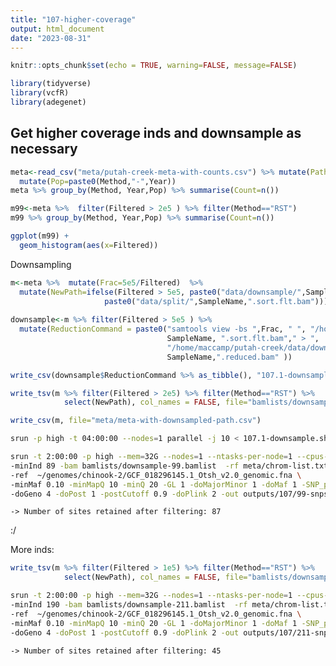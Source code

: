 ```yaml
---
title: "107-higher-coverage"
output: html_document
date: "2023-08-31"
---
```


```r
knitr::opts_chunk$set(echo = TRUE, warning=FALSE, message=FALSE)
```


```r
library(tidyverse)
library(vcfR)
library(adegenet)
```

## Get higher coverage inds and downsample as necessary

```r
meta<-read_csv("meta/putah-creek-meta-with-counts.csv") %>% mutate(Path=paste0("data/split/",SampleName,".sort.flt.bam")) %>%
  mutate(Pop=paste0(Method,"-",Year))
meta %>% group_by(Method, Year,Pop) %>% summarise(Count=n())
```


```r
m99<-meta %>%  filter(Filtered > 2e5 ) %>% filter(Method=="RST")
m99 %>% group_by(Method, Year,Pop) %>% summarise(Count=n())
```


```r
ggplot(m99) +
  geom_histogram(aes(x=Filtered))
```


Downsampling
```r
m<-meta %>%  mutate(Frac=5e5/Filtered)  %>% 
  mutate(NewPath=ifelse(Filtered > 5e5, paste0("data/downsample/",SampleName,".reduced.bam"),
                     paste0("data/split/",SampleName,".sort.flt.bam")))
                     
downsample<-m %>% filter(Filtered > 5e5 ) %>%
  mutate(ReductionCommand = paste0("samtools view -bs ",Frac, " ", "/home/maccamp/putah-creek/data/split/",
                                   SampleName, ".sort.flt.bam"," > ",
                                   "/home/maccamp/putah-creek/data/downsample/",
                                   SampleName,".reduced.bam" )) 

write_csv(downsample$ReductionCommand %>% as_tibble(), "107.1-downsample.sh", col_names = FALSE)

write_tsv(m %>% filter(Filtered > 2e5) %>% filter(Method=="RST") %>%
            select(NewPath), col_names = FALSE, file="bamlists/downsample-99.bamlist")

write_csv(m, file="meta/meta-with-downsampled-path.csv")
```


```sh
srun -p high -t 04:00:00 --nodes=1 parallel -j 10 < 107.1-downsample.sh > outputs/107/downsample.stdout 2> outputs/107/downsample.stderr
```

```sh
srun -t 2:00:00 -p high --mem=32G --nodes=1 --ntasks-per-node=1 --cpus-per-task=12 $HOME/angsd/angsd -nthreads 24 \
-minInd 89 -bam bamlists/downsample-99.bamlist  -rf meta/chrom-list.txt \
-ref  ~/genomes/chinook-2/GCF_018296145.1_Otsh_v2.0_genomic.fna \
-minMaf 0.10 -minMapQ 10 -minQ 20 -GL 1 -doMajorMinor 1 -doMaf 1 -SNP_pval 1e-6 \
-doGeno 4 -doPost 1 -postCutoff 0.9 -doPlink 2 -out outputs/107/99-snps > outputs/107/99-snps.out 2> outputs/107/99-snps.err &
```
	-> Number of sites retained after filtering: 87 

:/     


More inds:

```r
write_tsv(m %>% filter(Filtered > 1e5) %>% filter(Method=="RST") %>%
            select(NewPath), col_names = FALSE, file="bamlists/downsample-211.bamlist")
```


```sh
srun -t 2:00:00 -p high --mem=32G --nodes=1 --ntasks-per-node=1 --cpus-per-task=12 $HOME/angsd/angsd -nthreads 24 \
-minInd 190 -bam bamlists/downsample-211.bamlist  -rf meta/chrom-list.txt \
-ref  ~/genomes/chinook-2/GCF_018296145.1_Otsh_v2.0_genomic.fna \
-minMaf 0.10 -minMapQ 10 -minQ 20 -GL 1 -doMajorMinor 1 -doMaf 1 -SNP_pval 1e-6 \
-doGeno 4 -doPost 1 -postCutoff 0.9 -doPlink 2 -out outputs/107/211-snps > outputs/107/211-snps.out 2> outputs/107/211-snps.err &
```

	-> Number of sites retained after filtering: 45 

